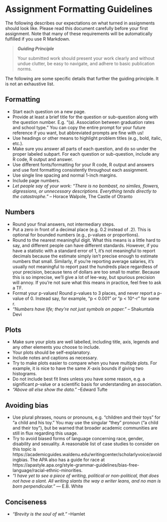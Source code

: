 # Assignment Formatting Guidelines {.unnumbered}

The following describes our expectations on what turned in assignments should look like. Please read this document carefully before your first assignment. Note that many of these requirements will be automatically fulfilled if you use R Markdown.

> ***Guiding Principle***
>
> Your submitted work should present your work clearly and without undue clutter, be easy to navigate, and adhere to basic publication norms.

The following are some specific details that further the guiding principle. It is not an exhaustive list.

## Formatting

-   Start each question on a new page.
-   Provide at least a brief title for the question or sub-question along with the question number. E.g. "(a). Association between graduation rates and school type." You can copy the entire prompt for your future reference if you want, but abbreviated prompts are fine with us!
-   Use headings or other means to highlight problem titles (e.g., bold, italic, etc.).
-   Make sure you answer all parts of each question, and do so under the proper labeled subpart. For each question or sub-question, include any R code, R output and answer.
-   Use different fonts/formatting for your R code, R output and answers and use font formatting consistently throughout each assignment.
-   Use single line spacing and normal 1-inch margins.
-   Include page numbers.
-   *Let people say of your work: "There is no bombast, no similes, flowers, digressions, or unnecessary descriptions. Everything tends directly to the catastrophe."* -- Horace Walpole, The Castle of Otranto

## Numbers

-   Round your final answers, not intermediary steps.
-   Put a zero in front of a decimal place (e.g. 0.2 instead of .2). This is optional for bounded numbers (e.g., p-values or proportions).
-   Round to the nearest meaningful digit. What this means is a little hard to say, and different people can have different standards. However, if you have a statistic with a standard error of 1, it's not meaningful to report decimals because the estimate simply isn't precise enough to estimate numbers that small. Similarly, if you're reporting average salaries, it's usually not meaningful to report past the hundreds place regardless of your precision, because tens of dollars are too small to matter. Because this is so imprecise, we'll give a lot of lee-way, but spurious precision will annoy. If you're not sure what this means in practice, feel free to ask a TF.
-   Format your p-values! Round p-values to 3 places, and never report a p-value of 0. Instead say, for example, "p \< 0.001" or "p \< 10\^-r" for some r.
-   *"Numbers have life; they're not just symbols on paper."* -- Shakuntala Devi

## Plots

-   Make sure your plots are well labelled, including title, axis, legends and any other elements you choose to include.
-   Your plots should be self-explanatory.
-   Include notes and captions as necessary.
-   Try to make plots easier to compare when you have multiple plots. For example, it is nice to have the same $X$-axis bounds if giving two histograms.
-   Do not include best fit lines unless you have some reason, e.g. a significant $p$-value or a scientific basis for understanding an association.
-   *"Above all else show the data."* --Edward Tufte

## Avoiding bias

-   Use plural phrases, nouns or pronouns, e.g. "children and their toys" for "a child and his toy." You may use the singular "they" pronoun ("a child and their toy"), but be warned that broader academic communities are still in flux regarding this usage.
-   Try to avoid biased forms of language concerning race, gender, disability and sexuality. A reasonable list of case studies to consider on this topic is https://academicguides.waldenu.edu/writingcenter/scholarlyvoice/avoidingbias. The APA also has a guide for race at https://apastyle.apa.org/style-grammar-guidelines/bias-free-language/racial-ethnic-minorities.
-   *"I have yet to see a piece of writing, political or non-political, that does not have a slant. All writing slants the way a writer leans, and no man is born perpendicular."* ― E.B. White

## Conciseness

-   *"Brevity is the soul of wit."* --Hamlet
